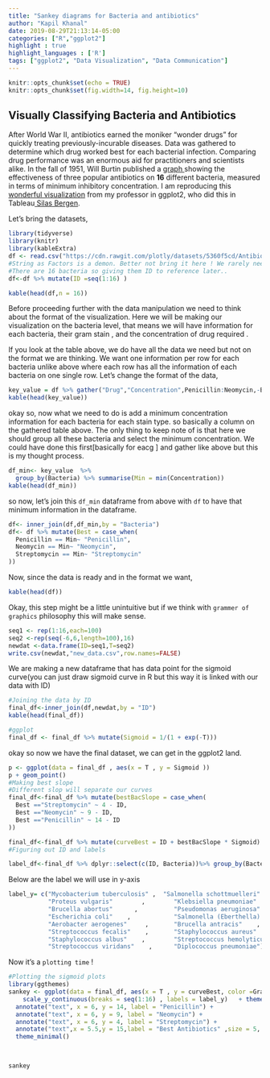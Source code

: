 ```yaml
---
title: "Sankey diagrams for Bacteria and antibiotics"
author: "Kapil Khanal"
date: 2019-08-29T21:13:14-05:00
categories: ["R","ggplot2"]
highlight : true
highlight_languages : ['R']
tags: ["ggplot2", "Data Visualization", "Data Communication"]
---
```


```r
knitr::opts_chunk$set(echo = TRUE)
knitr::opts_chunk$set(fig.width=14, fig.height=10) 
```

## Visually Classifying Bacteria and Antibiotics
After World War II, antibiotics earned the moniker “wonder drugs” for quickly treating previously-incurable diseases. Data was gathered to determine which drug worked best for each bacterial infection. Comparing drug performance was an enormous aid for practitioners and scientists alike. In the fall of 1951, Will Burtin published a <a href = "https://mbostock.github.io/protovis/ex/antibiotics-burtin.html">graph </a> showing the effectiveness of three popular antibiotics on <B>16</B> different bacteria, measured in terms of minimum inhibitory concentration. 
I am reproducing this <a href = "https://www.dropbox.com/s/68ahri9xnnabce4/Bacteria-sigmoid-howto.docx?dl=0">wonderful visualization</a> from my professor  in ggplot2, who did this in Tableau<a href = "http://driftlessdata.space/"> Silas Bergen</a>.

Let's bring the datasets,

```r
library(tidyverse)
library(knitr)
library(kableExtra)
df <- read.csv("https://cdn.rawgit.com/plotly/datasets/5360f5cd/Antibiotics.csv", stringsAsFactors = F)
#String as Factors is a demon. Better not bring it here ! We rarely need that beast.
#There are 16 bacteria so giving them ID to reference later..
df<-df %>% mutate(ID =seq(1:16) )
```
```r
kable(head(df,n = 16))
```
Before proceeding further with the data manipulation we need to think about the format of the visualization. Here we will be making our visualization on the bacteria level, that means we will have information for each bacteria, their gram stain , and the concentration of drug required .

If you look at the table above, we do have all the data we need but not on the format we are thinking. We want one information per row for each bacteria unlike above where each row has all the information of each bacteria on one single row. 
Let's change the format of the data, 
```r
key_value = df %>% gather("Drug","Concentration",Penicillin:Neomycin,-Bacteria)
kable(head(key_value))
```
okay so, now what we need to do is add a minimum concentration information for each bacteria for each stain type. so basically a column on the gathered table above. The only thing to keep note of is that here we should group all these bacteria and select the minimum concentration. We could have done this first[basically for eacg ] and gather like above but this is my thought process.  
```r
df_min<- key_value  %>% 
  group_by(Bacteria) %>% summarise(Min = min(Concentration))
kable(head(df_min))
```

so now, let's join this `df_min` dataframe from above with `df` to have that minimum information in the dataframe.

```r
df<- inner_join(df,df_min,by = "Bacteria")
df<- df %>% mutate(Best = case_when(
  Penicillin == Min~ "Penicillin",
  Neomycin == Min~ "Neomycin",
  Streptomycin == Min~ "Streptomycin"
))
```
 Now, since the data is ready and in the format we want, 
```r
kable(head(df))
```
 
Okay, this step might be a little unintuitive but if we think with `grammer of graphics` philosophy this will make sense. 
```r
seq1 <- rep(1:16,each=100)
seq2 <-rep(seq(-6,6,length=100),16)
newdat <-data.frame(ID=seq1,T=seq2)
write.csv(newdat,"new_data.csv",row.names=FALSE)
```

We are making a new dataframe that has data point for the sigmoid curve(you can just draw sigmoid curve in R but this way it is linked with our data with ID)
```r
#Joining the data by ID
final_df<-inner_join(df,newdat,by = "ID")
kable(head(final_df))
```

```r
#ggplot
final_df <- final_df %>% mutate(Sigmoid = 1/(1 + exp(-T)))
```

okay so now we have the final dataset, we can get in the ggplot2 land. 

```r
p <- ggplot(data = final_df , aes(x = T , y = Sigmoid ))
p + geom_point() 
#Making best slope
#Different slop will separate our curves
final_df<-final_df %>% mutate(bestBacSlope = case_when(
  Best =="Streptomycin" ~ 4 - ID,
  Best =="Neomycin" ~ 9 - ID,
  Best =="Penicillin" ~ 14 - ID
))
```


```r
final_df<-final_df %>% mutate(curveBest = ID + bestBacSlope * Sigmoid)
#Figuring out ID and labels

label_df<-final_df %>% dplyr::select(c(ID, Bacteria))%>% group_by(Bacteria,ID) %>% summarise(count = n()) %>% dplyr::select(Bacteria,ID) %>% arrange(ID)

```
Below are the label we will use in y-axis
```r
label_y= c("Mycobacterium tuberculosis" ,  "Salmonella schottmuelleri"  ,    
           "Proteus vulgaris"        ,        "Klebsiella pneumoniae"  ,        
           "Brucella abortus"      ,          "Pseudomonas aeruginosa"    ,     
           "Escherichia coli"    ,            "Salmonella (Eberthella) typhosa",
           "Aerobacter aerogenes"     ,       "Brucella antracis"    ,          
           "Streptococcus fecalis"    ,       "Staphylococcus aureus"      ,    
           "Staphylococcus albus"    ,        "Streptococcus hemolyticus"      ,
           "Streptococcus viridans"    ,      "Diplococcus pneumoniae")
```

Now it's a `plotting time` !

```r
#Plotting the sigmoid plots
library(ggthemes)
sankey <- ggplot(data = final_df, aes(x = T , y = curveBest, color =Gram,size = Min,alpha = 0.9,group = Bacteria)) + geom_line() +scale_fill_manual(values=c("green","red")) + 
    scale_y_continuous(breaks = seq(1:16) , labels = label_y)   + theme(axis.title.y = element_blank() , axis.line.x  = element_blank() , axis.ticks.x = element_blank(), axis.title.x =element_blank() , axis.text.x.bottom = element_blank() ) + 
  annotate("text", x = 6, y = 14, label = "Penicillin") +
  annotate("text", x = 6, y = 9, label = "Neomycin") +
  annotate("text", x = 6, y = 4, label = "Streptomycin") +
  annotate("text",x = 5.5,y = 15,label = "Best Antibiotics" ,size = 5, colour = 'blue')+
  theme_minimal()

 
```


```r
sankey
```

